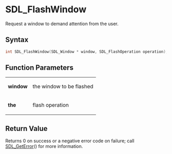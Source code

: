 = SDL_FlashWindow =

Request a window to demand attention from the user.

== Syntax ==

<syntaxhighlight lang='c'>
int SDL_FlashWindow(SDL_Window * window, SDL_FlashOperation operation);
</syntaxhighlight>

== Function Parameters ==

{|
|'''window'''
|the window to be flashed
|-
|'''the'''
|flash operation
|}

== Return Value ==

Returns 0 on success or a negative error code on failure; call
[[SDL_GetError]]() for more information.


